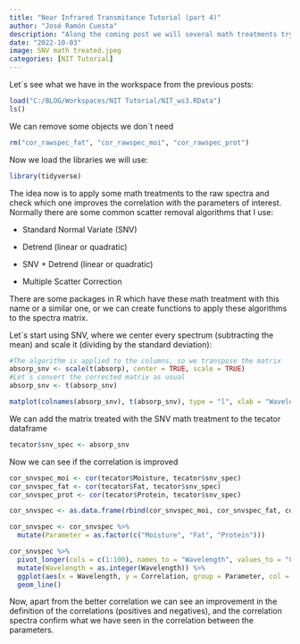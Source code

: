 ```yaml
---
title: "Near Infrared Transmitance Tutorial (part 4)"
author: "José Ramón Cuesta"
description: "Along the coming post we will several math treatments trying to improve the correlation between the predictors and the outcomes. In this one SNV"
date: "2022-10-03"
image: SNV math treated.jpeg
categories: [NIT Tutorial]
---
```


Let´s see what we have in the workspace from the previous posts:

```r
load("C:/BLOG/Workspaces/NIT Tutorial/NIT_ws3.RData")
ls()
```

We can remove some objects we don´t need

```r
rm("cor_rawspec_fat", "cor_rawspec_moi", "cor_rawspec_prot")
```

Now we load the libraries we will use:
```r
library(tidyverse)
```

The idea now is to apply some math treatments to the raw spectra and check which one improves the correlation with the parameters of interest. Normally there are some common scatter removal algorithms that I use:

-   Standard Normal Variate (SNV)

-   Detrend (linear or quadratic)

-   SNV + Detrend (linear or quadratic)

-   Multiple Scatter Correction

There are some packages in R which have these math treatment with this name or a similar one, or we can create functions to apply these algorithms to the spectra matrix.

Let´s start using SNV, where we center every spectrum (subtracting the mean) and scale it (dividing by the standard deviation):

```r
#The algorithm is applied to the columns, so we transpose the matrix
absorp_snv <- scale(t(absorp), center = TRUE, scale = TRUE)
#Let´s convert the corrected matrix as usual
absorp_snv <- t(absorp_snv)

matplot(colnames(absorp_snv), t(absorp_snv), type = "l", xlab = "Wavelength (nm)", ylab = "Absorbance", main = "SNV Meat Spectra")
```

We can add the matrix treated with the SNV math treatment to the tecator dataframe
```r
tecator$snv_spec <- absorp_snv
```

Now we can see if the correlation is improved
```r
cor_snvspec_moi <- cor(tecator$Moisture, tecator$snv_spec)
cor_snvspec_fat <- cor(tecator$Fat, tecator$snv_spec)
cor_snvspec_prot <- cor(tecator$Protein, tecator$snv_spec)

cor_snvspec <- as.data.frame(rbind(cor_snvspec_moi, cor_snvspec_fat, cor_snvspec_prot))

cor_snvspec <- cor_snvspec %>% 
  mutate(Parameter = as.factor(c("Moisture", "Fat", "Protein")))

cor_snvspec %>% 
  pivot_longer(cols = c(1:100), names_to = "Wavelength", values_to = "Correlation") %>% 
  mutate(Wavelength = as.integer(Wavelength)) %>% 
  ggplot(aes(x = Wavelength, y = Correlation, group = Parameter, col = Parameter)) +
  geom_line()
```

Now, apart from the better correlation we can see an improvement in the definition of the correlations (positives and negatives), and the correlation spectra confirm what we have seen in the correlation between the parameters.